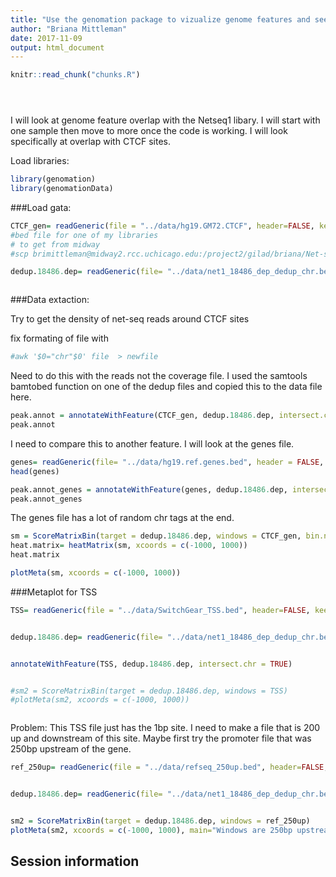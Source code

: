 ```yaml
---
title: "Use the genomation package to vizualize genome features and see overlap with Net-seq1"
author: "Briana Mittleman"
date: 2017-11-09
output: html_document
---
```


<!-- The file analysis/chunks.R contains chunks that define default settings
shared across the workflowr files. -->
```r
knitr::read_chunk("chunks.R")
```

<!-- Update knitr chunk options -->
```r
```

<!-- Insert the date the file was last updated -->
```r
```

<!-- Insert the code version (Git commit SHA1) if Git repository exists and R
 package git2r is installed -->
```r
```

I will look at genome feature overlap with the Netseq1 libary. I will start with one sample then move to more once the code is working. I will look specifically at overlap with CTCF sites. 


Load libraries:  
```r
library(genomation)
library(genomationData)
```


###Load gata: 

```r
CTCF_gen= readGeneric(file = "../data/hg19.GM72.CTCF", header=FALSE, keep.all.metadata = TRUE)
#bed file for one of my libraries  
# to get from midway
#scp brimittleman@midway2.rcc.uchicago.edu:/project2/gilad/briana/Net-seq/Net-seq1/data/cov/YG-SP-NET1-18486-dep-2017-10-13_S4_R1_001-sort.dedup.cov.bed .

dedup.18486.dep= readGeneric(file= "../data/net1_18486_dep_dedup_chr.bed", header = FALSE, keep.all.metadata = TRUE)



```


###Data extaction:  

Try to get the density of net-seq reads around CTCF sites  

fix formating of file with 

```bash
#awk '$0="chr"$0' file  > newfile
```

Need to do this with the reads not the coverage file. I used the samtools bamtobed function on one of the dedup files and copied this to the data file here.  


```r
peak.annot = annotateWithFeature(CTCF_gen, dedup.18486.dep, intersect.chr = TRUE)
peak.annot


```
I need to compare this to another feature. I will look at the genes file.  

```r
genes= readGeneric(file= "../data/hg19.ref.genes.bed", header = FALSE, keep.all.metadata = TRUE)
head(genes)

peak.annot_genes = annotateWithFeature(genes, dedup.18486.dep, intersect.chr = TRUE)
peak.annot_genes
```
The genes file has a lot of random chr tags at the end.  


```r

sm = ScoreMatrixBin(target = dedup.18486.dep, windows = CTCF_gen, bin.num = 50)
heat.matrix= heatMatrix(sm, xcoords = c(-1000, 1000))
heat.matrix

plotMeta(sm, xcoords = c(-1000, 1000))
```


###Metaplot for TSS  

```r
TSS= readGeneric(file = "../data/SwitchGear_TSS.bed", header=FALSE, keep.all.metadata = TRUE)


dedup.18486.dep= readGeneric(file= "../data/net1_18486_dep_dedup_chr.bed", header = FALSE, keep.all.metadata = TRUE)


annotateWithFeature(TSS, dedup.18486.dep, intersect.chr = TRUE)


#sm2 = ScoreMatrixBin(target = dedup.18486.dep, windows = TSS)
#plotMeta(sm2, xcoords = c(-1000, 1000))



```
Problem: This TSS file just has the 1bp site. I need to make a file that is 200 up and downstream of this site. Maybe first try the promoter file that was 250bp upstream of the gene.  


```r
ref_250up= readGeneric(file = "../data/refseq_250up.bed", header=FALSE, keep.all.metadata = TRUE)


dedup.18486.dep= readGeneric(file= "../data/net1_18486_dep_dedup_chr.bed", header = FALSE, keep.all.metadata = TRUE)


sm2 = ScoreMatrixBin(target = dedup.18486.dep, windows = ref_250up)
plotMeta(sm2, xcoords = c(-1000, 1000), main="Windows are 250bp upstream")


```



## Session information

<!-- Insert the session information into the document -->
```r
```
